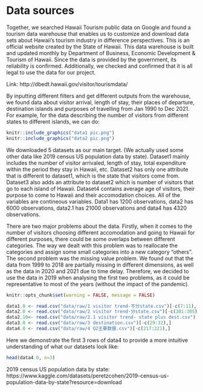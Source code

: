 # Data sources

Together, we searched Hawaii Tourism public data on Google and found a tourism data warehouse that enables us to customize and download data sets about Hawaii’s tourism industry in difference perspectives. This is an official website created by the State of Hawaii. This data warehouse is built and updated monthly by Department of Business, Economic Development & Tourism of Hawaii. Since the data is provided by the government, its reliability is confirmed. Additionally, we checked and confirmed that it is all legal to use the data for our project.

Link: http://dbedt.hawaii.gov/visitor/tourismdata/

By inputting different filters and get different outputs from the warehouse, we found data about visitor arrival, length of stay, their places of departure, destination islands and purposes of travelling from Jan 1990 to Dec 2021. For example, for the data describing the number of visitors from different states to different islands, we can do:

```r
knitr::include_graphics("data1 pic.png")
knitr::include_graphics("data2 pic.png")
```

We downloaded 5 datasets as our main target. (We actually used some other data like 2019 census US population data by state). Dataset1 mainly includes the number of visitor arrivaled, length of stay, total expenditure within the period they stay in Hawaii, etc. Dataset2 has only one attribute that is different to dataset1, which is the state that visitors come from. Dataset3 also adds an attribute to dataset2 which is number of visitors that go to each island of Hawaii. Dataset4 contains average age of visitors, their purpose to come to Hawaii and their accomodation choices. All of the variables are contineous variables. Data1 has 1200 observations, data2 has 6000 observations, data2.1 has 21000 observations and data4 has 4320 observations.

There are two major problems about the data. Firstly, when it comes to the number of visitors choosing different accomodation and going to Hawaii for different purposes, there could be some overlaps between different categories. The way we dealt with this problem was to reallocate the categories and assign some small categories into a new category "others". The second problem was the missing value problem. We found out that the data from 1999 to 2018 are partially missing in different dimensions, as well as the data in 2020 and 2021 due to time delay. Therefore, we decided to use the data in 2019 when analysing the first two problems, as it could be representative to most of the years (without the impact of the pandemic).

```r
knitr::opts_chunk$set(warning = FALSE, message = FALSE)
```

```r
data1.0 <- read.csv("data/raw/1 visitor trend-不分state.csv")[-c(7:11),]
data2.0 <- read.csv("data/raw/2 visitor trend-分state.csv")[-c(301:305),]
data2.10<- read.csv("data/raw/2.1 visitor trend- state plus dest.csv")[-c(1051:1054),]
data3.0 <- read.csv("data/raw/3 destination.csv")[-c(29:32),]
data4.0 <- read.csv("data/raw/4 Q2主要数据.csv")[-c(217:221),]
```

Here we demonstrate the first 3 rows of data4 to provide a more intuitive understanding of what our datasets look like:
```r
head(data4.0, n=3)
```



2019 census US population data by state:
https://www.kaggle.com/datasets/peretzcohen/2019-census-us-population-data-by-state?resource=download



